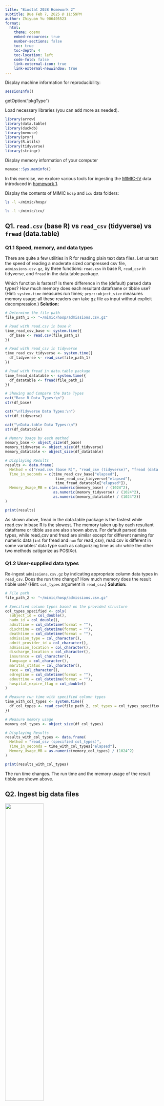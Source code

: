 ```yaml
---
title: "Biostat 203B Homework 2"
subtitle: Due Feb 7, 2025 @ 11:59PM
author: Zhiyuan Yu 906405523
format:
  html:
    theme: cosmo
    embed-resources: true
    number-sections: false
    toc: true
    toc-depth: 4
    toc-location: left
    code-fold: false
    link-external-icon: true
    link-external-newwindow: true
---
```


Display machine information for reproducibility:

```r
sessionInfo()
```

getOption("pkgType")

Load necessary libraries (you can add more as needed).

```r
library(arrow)
library(data.table)
library(duckdb)
library(memuse)
library(pryr)
library(R.utils)
library(tidyverse)
library(stringr)
```

Display memory information of your computer

```r
memuse::Sys.meminfo()
```

In this exercise, we explore various tools for ingesting the [MIMIC-IV](https://physionet.org/content/mimiciv/3.1/) data introduced in [homework 1](https://ucla-biostat-203b.github.io/2025winter/hw/hw1/hw1.html).

Display the contents of MIMIC `hosp` and `icu` data folders:

```bash
ls -l ~/mimic/hosp/
```

```bash
ls -l ~/mimic/icu/
```

## Q1. `read.csv` (base R) vs `read_csv` (tidyverse) vs `fread` (data.table)

### Q1.1 Speed, memory, and data types

There are quite a few utilities in R for reading plain text data files. Let us test the speed of reading a moderate sized compressed csv file, `admissions.csv.gz`, by three functions: `read.csv` in base R, `read_csv` in tidyverse, and `fread` in the data.table package.

Which function is fastest? Is there difference in the (default) parsed data types? How much memory does each resultant dataframe or tibble use? (Hint: `system.time` measures run times; `pryr::object_size` measures memory usage; all these readers can take gz file as input without explicit decompression.) 
**Solution:**
```r
# Determine the file path
file_path_1 <- "~/mimic/hosp/admissions.csv.gz"

# Read with read.csv in base R
time_read_csv_base <- system.time({
  df_base <- read.csv(file_path_1)
})

# Read with read_csv in tidyverse 
time_read_csv_tidyverse <- system.time({
  df_tidyverse <- read_csv(file_path_1)
})

# Read with fread in data.table package
time_fread_datatable <- system.time({
  df_datatable <- fread(file_path_1)
})

# Showing and Compare the Data Types
cat("Base R Data Types:\n")
str(df_base)

cat("\nTidyverse Data Types:\n")
str(df_tidyverse)

cat("\nData.table Data Types:\n")
str(df_datatable)

# Memory Usage by each method
memory_base <- object_size(df_base)
memory_tidyverse <- object_size(df_tidyverse)
memory_datatable <- object_size(df_datatable)

# Displaying Results
results <- data.frame(
  Method = c("read.csv (base R)", "read_csv (tidyverse)", "fread (data.table)"),
  Time_in_seconds = c(time_read_csv_base["elapsed"], 
                       time_read_csv_tidyverse["elapsed"], 
                       time_fread_datatable["elapsed"]),
  Memory_Usage_MB = c(as.numeric(memory_base) / (1024^2),
                      as.numeric(memory_tidyverse) / (1024^2),
                      as.numeric(memory_datatable) / (1024^2))
)

print(results)
```
As shown above, fread in the data.table package is the fastest while read.csv in base R is the slowest. The memory taken up by each resultant dataframe or tibble use are also shown above. For default parsed data types, while read_csv and fread are similar except for different naming for numeric data (`int` for fread and `num` for read_csv), read.csv is different in some variables’ data type such as catigorizing time as chr while the other two methods catigorize as POSIXct.

### Q1.2 User-supplied data types

Re-ingest `admissions.csv.gz` by indicating appropriate column data types in `read_csv`. Does the run time change? How much memory does the result tibble use? (Hint: `col_types` argument in `read_csv`.) 
**Solution:**
```r
# File path
file_path_2 <- "~/mimic/hosp/admissions.csv.gz"

# Specified column types based on the provided structure
col_types_specified <- cols(
  subject_id = col_double(),
  hadm_id = col_double(),
  admittime = col_datetime(format = ""),
  dischtime = col_datetime(format = ""),
  deathtime = col_datetime(format = ""),
  admission_type = col_character(),
  admit_provider_id = col_character(),
  admission_location = col_character(),
  discharge_location = col_character(),
  insurance = col_character(),
  language = col_character(),
  marital_status = col_character(),
  race = col_character(),
  edregtime = col_datetime(format = ""),
  edouttime = col_datetime(format = ""),
  hospital_expire_flag = col_double()
)

# Measure run time with specified column types
time_with_col_types <- system.time({
  df_col_types <- read_csv(file_path_2, col_types = col_types_specified)
})

# Measure memory usage
memory_col_types <- object_size(df_col_types)

# Displaying Results
results_with_col_types <- data.frame(
  Method = "read_csv (specified col_types)",
  Time_in_seconds = time_with_col_types["elapsed"],
  Memory_Usage_MB = as.numeric(memory_col_types) / (1024^2)
)

print(results_with_col_types)
```
The run time changes. The run time and the memory usage of the result tibble are shown above.

## Q2. Ingest big data files

<p align="center">

<img src="./bigfile.png" width="50%"/>

</p>

Let us focus on a bigger file, `labevents.csv.gz`, which is about 130x bigger than `admissions.csv.gz`.

```bash
ls -l ~/mimic/hosp/labevents.csv.gz
```

Display the first 10 lines of this file.

```bash
zcat < ~/mimic/hosp/labevents.csv.gz | head -10
```

### Q2.1 Ingest `labevents.csv.gz` by `read_csv`

<p align="center">

<img src="./readr_logo.png" width="20%"/>

</p>

Try to ingest `labevents.csv.gz` using `read_csv`. What happens? If it takes more than 3 minutes on your computer, then abort the program and report your findings.
**Solution:**
```r
#| eval: false
# Set a timer to monitor the performance
start_time <- Sys.time()

# Use tryCatch to handle interruptions
result <- tryCatch({
  df_readr <- read_csv("~/mimic/hosp/labevents.csv.gz")
  end_time <- Sys.time()
  
  # Calculate duration
  duration <- as.numeric(difftime(end_time, start_time, units = "secs"))
  
  cat("Ingestion completed in", duration, "seconds.\n")
  cat("Data dimensions:", dim(df_readr), "\n")
  
  return(df_readr)
}, error = function(e) {
  cat("An error occurred:", e$message, "\n")
  return(NULL)
})
```
It took my system more than 3 minutes before it crashed and the process of ingestion did not finish. The reason for this situation was because the file was too large and my laptop does not have enough memory (RAM) to process such large file.

### Q2.2 Ingest selected columns of `labevents.csv.gz` by `read_csv`

Try to ingest only columns `subject_id`, `itemid`, `charttime`, and `valuenum` in `labevents.csv.gz` using `read_csv`. Does this solve the ingestion issue? (Hint: `col_select` argument in `read_csv`.)
**Solution:**
```r
#| eval: false
# Measure the time for ingestion
start_time <- Sys.time()

# Use tryCatch to handle any potential errors
result <- tryCatch({
  # Ingest only selected columns
  df_selected <- read_csv(
    "~/mimic/hosp/labevents.csv.gz",
    col_select = c(subject_id, charttime, itemid, valuenum)
  )
  
  end_time <- Sys.time()
  
  # Calculate duration
  duration <- as.numeric(difftime(end_time, start_time, units = "secs"))
  
  # Display performance and data information
  cat("Ingestion completed in", duration, "seconds.\n")
  cat("Data dimensions:", dim(df_selected), "\n")
  
  return(df_selected)
}, error = function(e) {
  cat("An error occurred:", e$message, "\n")
  return(NULL)
})
```
My program was forced to terminate again since the file was still to large and my laptop did not have enough RAM to ingest the data.

### Q2.3 Ingest a subset of `labevents.csv.gz`

<p align="center">

<img src="./linux_logo.png" width="20%"/>

</p>

Our first strategy to handle this big data file is to make a subset of the `labevents` data. Read the [MIMIC documentation](https://mimic.mit.edu/docs/iv/modules/hosp/labevents/) for the content in data file `labevents.csv`.

In later exercises, we will only be interested in the following lab items: creatinine (50912), potassium (50971), sodium (50983), chloride (50902), bicarbonate (50882), hematocrit (51221), white blood cell count (51301), and glucose (50931) and the following columns: `subject_id`, `itemid`, `charttime`, `valuenum`. Write a Bash command to extract these columns and rows from `labevents.csv.gz` and save the result to a new file `labevents_filtered.csv.gz` in the current working directory. (Hint: Use `zcat <` to pipe the output of `labevents.csv.gz` to `awk` and then to `gzip` to compress the output. Do **not** put `labevents_filtered.csv.gz` in Git! To save render time, you can put `#| eval: false` at the beginning of this code chunk. TA will change it to `#| eval: true` before rendering your qmd file.)
**Solution:** 
```bash
#| eval: false
# Show the headers
zcat ~/mimic/hosp/labevents.csv.gz | head -n 1

# Extract the wanted columns and rows and put them into a new file
zcat < ~/mimic/hosp/labevents.csv.gz |
  awk -F, 'BEGIN {OFS=","; print "subject_id, charttime, itemid, valuenum"}
  NR==1 {next}
  ($5 == 50912 || $5 == 50971 || $5 == 50983 || $5 == 50902 ||
   $5 == 50882 || $5 == 51221 || $5 == 51301 || $5 == 50931) {
    print $2, $5, $7, $10
  }' |
  
gzip > labevents_filtered.csv.gz
```
The file is created

Display the first 10 lines of the new file `labevents_filtered.csv.gz`. How many lines are in this new file, excluding the header? How long does it take `read_csv` to ingest `labevents_filtered.csv.gz`?

**Solution:**
Display the first 10 lines of the new file excluding header:
```bash
zcat labevents_filtered.csv.gz | head -n 10
```
Count the lines in the new file:
```bash
zcat labevents_filtered.csv.gz | tail -n +2 | wc -l
```
Measure the time it takes `read_csv` to ingest the new file:
```bash
time Rscript -e "read.csv('labevents_filtered.csv.gz')" > /dev/null 2>&1
```

### Q2.4 Ingest `labevents.csv` by Apache Arrow

<p align="center">

<img src="./arrow_logo.png" width="30%"/>

</p>

Our second strategy is to use [Apache Arrow](https://arrow.apache.org/) for larger-than-memory data analytics. Unfortunately Arrow does not work with gz files directly. First decompress `labevents.csv.gz` to `labevents.csv` and put it in the current working directory (do not add it in git!). To save render time, put `#| eval: false` at the beginning of this code chunk. TA will change it to `#| eval: true` when rendering your qmd file.

Then use [`arrow::open_dataset`](https://arrow.apache.org/docs/r/reference/open_dataset.html) to ingest `labevents.csv`, select columns, and filter `itemid` as in Q2.3. How long does the ingest+select+filter process take? Display the number of rows and the first 10 rows of the result tibble, and make sure they match those in Q2.3. (Hint: use `dplyr` verbs for selecting columns and filtering rows.)

Write a few sentences to explain what is Apache Arrow. Imagine you want to explain it to a layman in an elevator.
**Solution:**
Step 1, unzip the labevents.csv.gz file
```bash
#| eval: false
gunzip -k ~/mimic/hosp/labevents.csv.gz
```
Step 2, measure the time for ingest + select + filter
```r
time_arrow <- system.time({
  dataset <- arrow::open_dataset("~/mimic/hosp/labevents.csv", format = "csv")
  
  result_tibble <- dataset %>%
    select(subject_id, charttime, itemid, valuenum) %>%
    filter(itemid %in% c (50912, 50971, 50983, 50902, 50882, 51221, 
                         51301, 50931)) %>%
    collect()
})

print(time_arrow)
```
Step 3, count the number of rows:
```r
cat("Number of Rows:", nrow(result_tibble), "\n")
```
Step 4, show the first 10 rows:
```r
print(head(result_tibble, 10))
```
Apache Arrow is a method to move and process large amounts of data within a short time. Imagine you bought a large bag of rice from Costco and tried to pour it into a rice bucket. If you are not strong enough to carry the bag and pour the rice directly, you will need to transfer the rice with a small rice cup little by little to the bucket, which could take a long time. Apache Arrow is like a secret strength booster which lets you move the entire bag of rice at once and pour it into the bucket, saving you a lot of time and trouble. Apache Arrow stores data in a format that different tools and programs can understand instantly, making data analysis quicker more efficient, especially when dealing with big files that require insant amount of computer memory.

### Q2.5 Compress `labevents.csv` to Parquet format and ingest/select/filter

<p align="center">

<img src="./parquet_logo.png" width="30%"/>

</p>

Re-write the csv file `labevents.csv` in the binary Parquet format (Hint: [`arrow::write_dataset`](https://arrow.apache.org/docs/r/reference/write_dataset.html).) How large is the Parquet file(s)? How long does the ingest+select+filter process of the Parquet file(s) take? Display the number of rows and the first 10 rows of the result tibble and make sure they match those in Q2.3. (Hint: use `dplyr` verbs for selecting columns and filtering rows.)

Write a few sentences to explain what is the Parquet format. Imagine you want to explain it to a layman in an elevator.
**Solution:**
Step 1, re-write the csv file into binary Parquet format:
```r
labevents_data <- arrow::open_dataset("~/mimic/hosp/labevents.csv", format = "csv")

arrow::write_dataset(labevents_data, path = "labevents_parquet", format = "parquet")
```
Step 2, measure the size of the file:
```bash
du -sh labevents_parquet
```
Step 3, measure the time for ingest + select + filter
```r
time_parquet <- system.time({
  dataset_parquet <- arrow::open_dataset ("labevents_parquet", format = "parquet")

result_tibble_parquet <- dataset_parquet %>%
  select (subject_id, charttime, itemid, valuenum) %>%
  filter(itemid %in% c(50912, 50971, 50983, 50902, 50882, 51221, 
                       51301, 50931)) %>%
  arrange(subject_id, charttime) %>%  
  collect()
})

print(time_parquet)
```
Step 4: display the number of rows:
```r
cat("Number of Rows:", nrow(result_tibble_parquet), "\n")
```
Step 5, display the first 10 rows:
```r
print(head(result_tibble_parquet, 10))
```
Parquet is a method that allow people to efficiently store large datasets. It functions like a higly organized, compressed data package which allow users to process the data within a short time. It’s a useful tool for processing large amount of data since it saves space and speeds up data processing.

### Q2.6 DuckDB

<p align="center">

<img src="./duckdb_logo.png" width="20%"/>

</p>

Ingest the Parquet file, convert it to a DuckDB table by [`arrow::to_duckdb`](https://arrow.apache.org/docs/r/reference/to_duckdb.html), select columns, and filter rows as in Q2.5. How long does the ingest+convert+select+filter process take? Display the number of rows and the first 10 rows of the result tibble and make sure they match those in Q2.3. (Hint: use `dplyr` verbs for selecting columns and filtering rows.)

Write a few sentences to explain what is DuckDB. Imagine you want to explain it to a layman in an elevator.

**Solution:**
Step 1, ingest the Parquet file and convert it to a DuckDB table, and measure the time it takes to finish the process:
```r
parquet_dir <- "labevents_parquet"

process_time <- system.time({
  # Ingest the Parquet dataset
  dataset_parquet <- arrow::open_dataset(parquet_dir, format = "parquet")
  
  # Convert the Arrow dataset to a DuckDB table
  con <- dbConnect(duckdb::duckdb())
  duckdb_table <- arrow::to_duckdb(dataset_parquet, con = con, table_name = "labevents_table")
  
  # Select and filter data
  result_tibble_duckdb <- duckdb_table %>%
    select(subject_id, charttime, itemid, valuenum) %>%
    filter(itemid %in% c(50912, 50971, 50983, 50902, 50882, 51221, 
                         51301, 50931)) %>%
    arrange(subject_id, charttime) %>%  
    collect()
})

cat("\nIngest + Convert + Select + Filter Time:\n")
print(process_time)
```
Step 2, count the number of rows:
```r
cat("\nNumber of Rows:", nrow(result_tibble_duckdb), "\n")
```
Step 3, show the first 10 rows: 
```r
cat("\nFirst 10 Rows:\n")
print(head(result_tibble_duckdb, 10))

# Close DuckDB connection
dbDisconnect(con, shutdown = TRUE)
```
DuckDB is like a lightning-fast, in-memory database that works directly inside your data tools such as R or Python. Consider it as an advanced version of Excel that can handle millions of rows without needing for a big database server. It’s great for doing fast data analysis on laptops and this natural of it makes DuckDB a perfect tool for data scientists to work on large datasets.

## Q3. Ingest and filter `chartevents.csv.gz`

[`chartevents.csv.gz`](https://mimic.mit.edu/docs/iv/modules/icu/chartevents/) contains all the charted data available for a patient. During their ICU stay, the primary repository of a patient’s information is their electronic chart. The `itemid` variable indicates a single measurement type in the database. The `value` variable is the value measured for `itemid`. The first 10 lines of `chartevents.csv.gz` are

```bash
zcat < ~/mimic/icu/chartevents.csv.gz | head -10
```

How many rows? 433 millions.

```bash
#| eval: true
zcat < ~/mimic/icu/chartevents.csv.gz | tail -n +2 | wc -l
```

[`d_items.csv.gz`](https://mimic.mit.edu/docs/iv/modules/icu/d_items/) is the dictionary for the `itemid` in `chartevents.csv.gz`.

```bash
zcat < ~/mimic/icu/d_items.csv.gz | head -10
```

In later exercises, we are interested in the vitals for ICU patients: heart rate (220045), mean non-invasive blood pressure (220181), systolic non-invasive blood pressure (220179), body temperature in Fahrenheit (223761), and respiratory rate (220210). Retrieve a subset of `chartevents.csv.gz` only containing these items, using the favorite method you learnt in Q2.

Document the steps and show code. Display the number of rows and the first 10 rows of the result tibble.
**Solution:**
Step 1: Unzip the file
```bash
#| eval: false
gzip -d -k ~/mimic/icu/chartevents.csv.gz"
```
Step 2: Use arrow::open_dataset to ingest + select + filter the file and show the process time
```r
time_arrow <- system.time({
  dataset <- arrow::open_dataset("~/mimic/icu/chartevents.csv", format = "csv")
  
  result_tibble <- dataset %>%
    select(subject_id, charttime, itemid, valuenum) %>%
    filter(itemid %in% c(220045, 220181, 220179, 223761, 220210)) %>%
    collect()
})

print(time_arrow)
```
Step 3: count the number of rows:
```r
cat("Number of Rows:", nrow(result_tibble), "\n")
```
Step 4: show the first 10 rows:
```r
print(head(result_tibble, 10))
```
